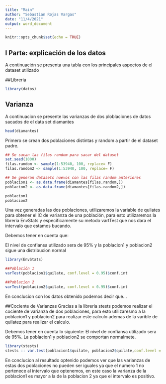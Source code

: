 ```yaml
---
title: "Main"
author: "Sebastian Rojas Vargas"
date: "11/4/2021"
output: word_document
---
```


```r
knitr::opts_chunk$set(echo = TRUE)
```

## I Parte: explicación de los datos

  A continuación se presenta una tabla con los principales aspectos de el dataset
  utilizado


##Libreria
```r
library(datos)
```


## Varianza
A continuacion se presente las varianzas de dos ploblaciones de datos sacados de el data set diamantes

```r
head(diamantes)
```

Primero se crean dos poblaciones distintas y random a partir de el dataset padre.

```r
## Se sacan las filas random para sacar del dataset
set.seed(1000)
filas.random <- sample(1:53940, 100, replace= F)
filas.random2 <- sample(1:53940, 100, replace= F)

## Se generan datasets nuevos con las filas random anteriores 
poblacion1 <- as.data.frame(diamantes[filas.random,])
poblacion2 <- as.data.frame(diamantes[filas.random2,])

poblacion1
poblacion2
```


Una vez generadas las dos poblaciones, utilizaremos la variable de quilates para obtener el IC de varianza de una población, para esto utilizaremos la libreria EnvStats y especificamente su metodo vartTest que nos dara el intervalo que estamos bucando.

Debemos tener en cuenta que:

El nivel de confiansa utilizado sera de 95%
y la poblacion1 y poblacion2 sigue una distribucion normal

```r
library(EnvStats)

##Población 1
varTest(poblacion1$quilate, conf.level = 0.95)$conf.int

##Poblacion 2
varTest(poblacion2$quilate, conf.level = 0.95)$conf.int
```
En conclucion con los datos obtenido podemos decir que...


##Cociente de Varianzas
Gracias a la libreria stests podemos realizar el cociente de varianza de dos poblaciones, para esto utilizaresmo a la poblacion1 y poblacion2 para realizar este calculo ademas de la varible de quilatez para realizar el calculo.

Debemos tener en cuenta lo siguiente:
El nivel de confiansa utilizado sera de 95%.
La poblacion1 y poblacion2 se comportan normalmete.

```r
library(stests)
stests :: var.test(poblacion1$quilate, poblacion2$quilate,conf.level = 0.95)$conf.int
```
En conclucion al resultado optenido podemos ver que las varianzas de estas dos poblaciones no pueden ser iguales ya que el numero 1 no pertenece al intervalo que optenemos, en este caso la varianza de la poblacion1 es mayor a la de la poblacion 2 ya que el intervalo es positivo.
